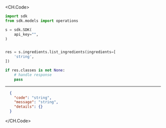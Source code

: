 
<CH.Code>
```python ListIngredients.py
import sdk
from sdk.models import operations

s = sdk.SDK(
    api_key="",
)


res = s.ingredients.list_ingredients(ingredients=[
    'string',
])

if res.classes is not None:
    # handle response
    pass
```
---

```json Example Response
  {
    "code": "string",
    "message": "string",
    "details": {}
  }
```
</CH.Code>
